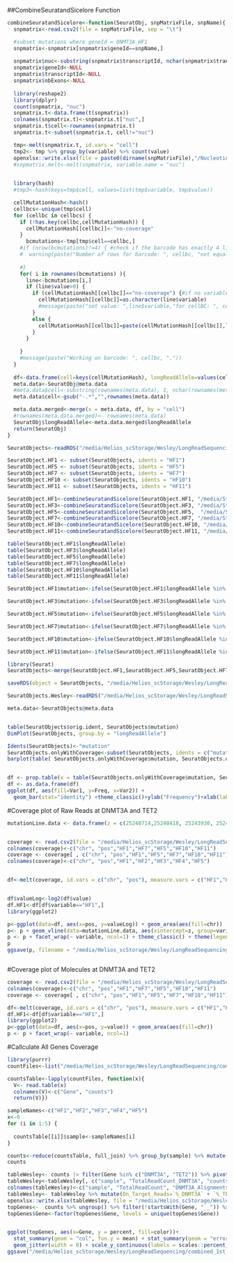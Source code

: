 ##CombineSeuratandSicelore Function
```r
combineSeuratandSicelore<-function(SeuratObj, snpMatrixFile, snpName){
  snpmatrix<-read.csv2(file = snpMatrixFile, sep = "\t")

  #subset mutations where geneId = DNMT3A_HF1 
  snpmatrix<-snpmatrix[snpmatrix$geneId==snpName,]
  
  snpmatrix$nuc<-substring(snpmatrix$transcriptId, nchar(snpmatrix$transcriptId)-0)
  snpmatrix$geneId<-NULL
  snpmatrix$transcriptId<-NULL
  snpmatrix$nbExons<-NULL
  
  library(reshape2)
  library(dplyr)
  count(snpmatrix, "nuc")
  snpmatrix.t<-data.frame(t(snpmatrix))
  colnames(snpmatrix.t)<-snpmatrix.t["nuc",]
  snpmatrix.t$cell<-rownames(snpmatrix.t)
  snpmatrix.t<-subset(snpmatrix.t, cell!="nuc")

  tmp<-melt(snpmatrix.t, id.vars = "cell")
  tmp2<- tmp %>% group_by(variable) %>% count(value)
  openxlsx::write.xlsx(file = paste0(dirname(snpMatrixFile),"/NucleotidesPerCell.xlsx"), x = tmp2, rowNames=T, colNames=T)
  #snpmatrix.melt<-melt(snpmatrix, variable.name = "nuc")
  

  library(hash)
  #tmp3<-hash(keys=tmp$cell, values=list(tmp$variable, tmp$value))

  cellMutationHash<-hash()
  cellbcs<-unique(tmp$cell)
  for (cellbc in cellbcs) {
    if (!has.key(cellbc,cellMutationHash)) {
      cellMutationHash[[cellbc]]<-"no-coverage"
    }
      bcmutations<-tmp[tmp$cell==cellbc,]
    #if (nrow(bcmutations)!=4) { #check if the barcode has exactly 4 lines
    #  warning(paste("Number of rows for barcode: ", cellbc, "not equal 4"))
      
    #}
    for( i in rownames(bcmutations) ){
      line<-bcmutations[i,]
      if (line$value>0) {
        if (cellMutationHash[[cellbc]]=="no-coverage") {#if no variable was set for this cell
          cellMutationHash[[cellbc]]=as.character(line$variable)
          #message(paste("set value: ",line$variable,"for cellBC: ", cellbc))
        }
        else {
          cellMutationHash[[cellbc]]=paste(cellMutationHash[[cellbc]],line$variable, sep="/")
        }
      }
      
    }
    #message(paste("Working on barcode: ", cellbc, "."))
  }
  
  df<-data.frame(cell=keys(cellMutationHash), longReadAllele=values(cellMutationHash))
  meta.data<-SeuratObj@meta.data
  #meta.data$cell<-substring(rownames(meta.data), 1, nchar(rownames(meta.data))-2)
  meta.data$cell<-gsub("-.*","",rownames(meta.data))

  meta.data.merged<-merge(x = meta.data, df, by = "cell")
  #rownames(meta.data.merged)<- rownames(meta.data)
  SeuratObj$longReadAllele<-meta.data.merged$longReadAllele
  return(SeuratObj)
}


```

```r
SeuratObjects<-readRDS("/media/Helios_scStorage/Wesley/LongReadSequencing/combined_1st_2nd/SeuratObject_AllSample_Cellranger.RDS")
```


```r
SeuratObject.HF1 <- subset(SeuratObjects, idents = "HF1")
SeuratObject.HF5 <- subset(SeuratObjects, idents = "HF5")
SeuratObject.HF7 <- subset(SeuratObjects, idents = "HF7")
SeuratObject.HF10 <- subset(SeuratObjects, idents = "HF10")
SeuratObject.HF11 <- subset(SeuratObjects, idents = "HF11")
```


```r
SeuratObject.HF1<-combineSeuratandSicelore(SeuratObject.HF1, "/media/Storage/combined_1st_2nd/CombinedLongRead_01_HF1/snps_combined/snp_snpmatrix.txt", "DNMT3A_HF1")
SeuratObject.HF3<-combineSeuratandSicelore(SeuratObject.HF3, "/media/Storage/combined_1st_2nd/CombinedLongRead_03_HF3/snps_combined/snp_snpmatrix.txt", "TET2_HF3")
SeuratObject.HF5<-combineSeuratandSicelore(SeuratObject.HF5,  "/media/Storage/combined_1st_2nd/FG2185_04_NB87_20210916_guppy_v5.0.12_hac_pass_trimmed//snps_combined/snp_snpmatrix.txt", "DNMT3A_HF5")
SeuratObject.HF7<-combineSeuratandSicelore(SeuratObject.HF7, "/media/Storage/combined_1st_2nd/CombinedLongRead_02_HF7/snps_combined/snp_snpmatrix.txt", "DNMT3A_HF7")
SeuratObject.HF10<-combineSeuratandSicelore(SeuratObject.HF10, "/media/Storage/combined_1st_2nd/FG2185_05_NB88_20210916_guppy_v5.0.12_hac_pass_trimmed/snps_combined/snp_snpmatrix.txt", "DNMT3A_HF10")
SeuratObject.HF11<-combineSeuratandSicelore(SeuratObject.HF11, "/media/Storage/combined_1st_2nd/FG2185_06_NB89_20210916_guppy_v5.0.12_hac_pass_trimmed//snps_combined/snp_snpmatrix.txt", "DNMT3A_HF11")

```

```r
table(SeuratObject.HF1$longReadAllele)
table(SeuratObject.HF3$longReadAllele)
table(SeuratObject.HF5$longReadAllele)
table(SeuratObject.HF7$longReadAllele)
table(SeuratObject.HF10$longReadAllele)
table(SeuratObject.HF11$longReadAllele)
```
```r
SeuratObject.HF1$mutation<-ifelse(SeuratObject.HF1$longReadAllele %in% c("T", "T/C"), "mutated", ifelse(SeuratObject.HF1$longReadAllele=="no-coverage", "no-coverage","non-mutated"))

SeuratObject.HF3$mutation<-ifelse(SeuratObject.HF3$longReadAllele %in% c("G", "C/G"), "mutated", ifelse(SeuratObject.HF3$longReadAllele=="no-coverage", "no-coverage","non-mutated"))

SeuratObject.HF5$mutation<-ifelse(SeuratObject.HF5$longReadAllele %in% c("T", "C/T"), "mutated", ifelse(SeuratObject.HF5$longReadAllele=="no-coverage", "no-coverage","non-mutated"))

SeuratObject.HF7$mutation<-ifelse(SeuratObject.HF7$longReadAllele %in% c("A", "A/G"), "mutated", ifelse(SeuratObject.HF7$longReadAllele=="no-coverage", "no-coverage","non-mutated"))

SeuratObject.HF10$mutation<-ifelse(SeuratObject.HF10$longReadAllele %in% c("T", "T/C"), "mutated", ifelse(SeuratObject.HF10$longReadAllele=="no-coverage", "no-coverage","non-mutated"))

SeuratObject.HF11$mutation<-ifelse(SeuratObject.HF11$longReadAllele %in% c("A", "A/G"), "mutated", ifelse(SeuratObject.HF11$longReadAllele=="no-coverage", "no-coverage","non-mutated"))
```






```r
library(Seurat)
SeuratObjects<-merge(SeuratObject.HF1,SeuratObject.HF5,SeuratObject.HF7,SeuratObject.HF10,SeuratObject.HF11)

```


```r
saveRDS(object = SeuratObjects, "/media/Helios_scStorage/Wesley/LongReadSequencing/combined_1st_2nd/SeuratObject_AllSample_Cellranger.RDS")
```




```r
SeuratObjects.Wesley<-readRDS("/media/Helios_scStorage/Wesley/LongReadSequencing/combined_1st_2nd/WA.analysis/Heterozyg.analysis.generation/CH.integrated.ANALYSIS.OBJECT.RDS")

meta.data<-SeuratObjects@meta.data


table(SeuratObjects$orig.ident, SeuratObjects$mutation)
DimPlot(SeuratObjects, group.by = "longReadAllele")

Idents(SeuratObjects)<-"mutation"
SeuratObjects.onlyWithCoverage<-subset(SeuratObjects, idents = c("mutated","non-mutated"))
barplot(table( SeuratObjects.onlyWithCoverage$mutation, SeuratObjects.onlyWithCoverage$orig.ident))


df <- prop.table(x = table(SeuratObjects.onlyWithCoverage$mutation, SeuratObjects.onlyWithCoverage$orig.ident), margin = 2)
df <- as.data.frame(df)
ggplot(df, aes(fill=Var1, y=Freq, x=Var2)) + 
  geom_bar(stat="identity") +theme_classic()+ylab("Frequency")+xlab(label = "Sample")
```



#Coverage plot of Raw Reads at DNMT3A and TET2
```r
mutationLine.data <- data.frame(z = c(25240714,25240418, 25243930, 25246240,25239216), variable = c("HF1","HF2","HF3","HF4","HF5")) 


coverage <- read.csv2(file = "/media/Helios_scStorage/Wesley/LongReadSequencing/combined_1st_2nd/BamFiles.AllSamples.DNMT3A.coverage", header = T, sep = "\t")
colnames(coverage)<-c("chr", "pos","HF1","HF7","HF5","HF10","HF11")
coverage <- coverage[ , c("chr", "pos","HF1","HF5","HF7","HF10","HF11")]
colnames(coverage)<-c("chr", "pos","HF1","HF2","HF3","HF4","HF5")


df<-melt(coverage, id.vars = c("chr", "pos"), measure.vars = c("HF1","HF2","HF3","HF4","HF5"))


df$valueLog<-log2(df$value)
df.HF1<-df[df$variable=="HF1",]
library(ggplot2)  

p<-ggplot(data=df, aes(x=pos, y=valueLog)) + geom_area(aes(fill=chr))
p<- p + geom_vline(data=mutationLine.data, aes(xintercept=z, group=variable), color="red", size=1)
p <- p + facet_wrap(~ variable, ncol=1) + theme_classic() + theme(legend.position = "none") + labs(y="Log2(Read Counts)")
p
ggsave(p, filename = "/media/Helios_scStorage/Wesley/LongReadSequencing/combined_1st_2nd/DNMT3A_RawReads_Log2Coverage.png", height = 8, width = 7, device = "png")



```

#Coverage plot of Molecules at DNMT3A and TET2
```r
coverage <- read.csv2(file = "/media/Helios_scStorage/Wesley/LongReadSequencing/combined_1st_2nd/molecule.AllSamples.DNMT3A.coverage", header = T, sep = "\t")
colnames(coverage)<-c("chr", "pos","HF1","HF7","HF5","HF10","HF11")
coverage <- coverage[ , c("chr", "pos","HF1","HF5","HF7","HF10","HF11")]

df<-melt(coverage, id.vars = c("chr", "pos"), measure.vars = c("HF1","HF5","HF7","HF10","HF11"))
df.HF1<-df[df$variable=="HF1",]
library(ggplot2)  
p<-ggplot(data=df, aes(x=pos, y=value)) + geom_area(aes(fill=chr))
p <- p + facet_wrap(~ variable, ncol=1)
```

#Callculate All Genes Coverage
```r
library(purrr)
countFiles<-list("/media/Helios_scStorage/Wesley/LongReadSequencing/combined_1st_2nd/CombinedLongRead_01_HF1/GEUS10xAttributes_umifound_.htseqCounts","/media/Helios_scStorage/Wesley/LongReadSequencing/combined_1st_2nd/CombinedLongRead_02_HF7/GEUS10xAttributes_umifound_.htseqCounts","/media/Helios_scStorage/Wesley/LongReadSequencing/combined_1st_2nd/FG2185_04_NB87_20210916_guppy_v5.0.12_hac_pass_trimmed/GEUS10xAttributes_umifound_.htseqCounts","/media/Helios_scStorage/Wesley/LongReadSequencing/combined_1st_2nd/FG2185_05_NB88_20210916_guppy_v5.0.12_hac_pass_trimmed/GEUS10xAttributes_umifound_.htseqCounts","/media/Helios_scStorage/Wesley/LongReadSequencing/combined_1st_2nd/FG2185_06_NB89_20210916_guppy_v5.0.12_hac_pass_trimmed/GEUS10xAttributes_umifound_.htseqCounts")

countsTable<-lapply(countFiles, function(x){
  V<- read.table(x)
  colnames(V)<-c("Gene", "counts")
  return(V)})

sampleNames<-c("HF1","HF2","HF3","HF4","HF5")
x<-0
for (i in 1:5) {
  
  countsTable[[i]]$sample<-sampleNames[i]
}

counts<-reduce(countsTable, full_join) %>% group_by(sample) %>% mutate(percent=counts/sum(counts)) %>% mutate(TotalReadCount=sum(counts)) %>% ungroup() %>% group_by(Gene) %>% mutate(average=mean(percent))
counts

tableWesley<- counts |> filter(Gene %in% c("DNMT3A", "TET2")) %>% pivot_wider(names_from = Gene, id_cols = sample, values_from = c(counts, percent, TotalReadCount))
tableWesley<-tableWesley[, c("sample", "TotalReadCount_DNMT3A", "counts_DNMT3A", "percent_DNMT3A","counts_TET2","percent_TET2")]
colnames(tableWesley)<-c("sample", "TotalReadCount", "DNMT3A_Alignments", "%_DNMT3A","TET2_Alignments","%_TET2")
tableWesley<- tableWesley %>% mutate(On_Target_Reads=`%_DNMT3A` + `%_TET2`)
openxlsx::write.xlsx(tableWesley, file = "/media/Helios_scStorage/Wesley/LongReadSequencing/combined_1st_2nd/LongRead_Sequencing_Metrics.xslx", rownames=T,colnames=T)
topGenes<-  counts %>% ungroup() %>% filter(!startsWith(Gene, "__")) %>% top_n(wt = average, n=10*5) %>% arrange(average) %>% mutate(color=case_when(Gene %in% c("DNMT3A") ~ "DNMT3A", Gene %in% c("TET2") ~ "TET2", Gene=TRUE ~ "NO"))
topGenes$Gene<-factor(topGenes$Gene, levels = unique(topGenes$Gene))


ggplot(topGenes, aes(x=Gene, y = percent, fill=color))+
  stat_summary(geom = "col", fun.y = mean) + stat_summary(geom = "errorbar", fun.data = mean_se, width=0.3) + 
  geom_jitter(width = 0) + scale_y_continuous(labels = scales::percent_format()) + coord_flip() + theme_classic() + theme(legend.position = "none", axis.text=element_text(size=17) ) + scale_fill_manual(values = c( "#FFA0A0", "#D4D4D4","#90BFF9"))
ggsave("/media/Helios_scStorage/Wesley/LongReadSequencing/combined_1st_2nd/GeneEnrichment.svg", device = "svg", height = 5, width = 5)
```

